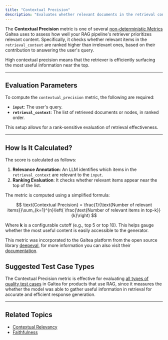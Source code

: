 ```yaml
---
title: "Contextual Precision"
description: "Evaluates whether relevant documents in the retrieval context are ranked higher than irrelevant ones."
---
```


The **Contextual Precision** metric is one of several [non-deterministic Metrics](/concepts/metric) Galtea uses to assess how well your RAG pipeline's retriever prioritizes relevant content. Specifically, it checks whether relevant items in the `retrieval_context` are ranked higher than irrelevant ones, based on their contribution to answering the user's query.

High contextual precision means that the retriever is efficiently surfacing the most useful information near the top.

---

## Evaluation Parameters

To compute the `contextual_precision` metric, the following are required:

- **`input`**: The user's query.
- **`retrieval_context`**: The list of retrieved documents or nodes, in ranked order.

This setup allows for a rank-sensitive evaluation of retrieval effectiveness.

---

## How Is It Calculated?

The score is calculated as follows:

1. **Relevance Annotation**: An LLM identifies which items in the `retrieval_context` are relevant to the `input`.
2. **Ranking Evaluation**: It checks whether relevant items appear near the top of the list.

The metric is computed using a simplified formula:

$$
\text{Contextual Precision} = \frac{1}{\text{Number of relevant items}}\sum_{k=1}^{n}\left( \frac{\text{Number of relevant items in top-k}}{k}\right)
$$

Where **k** is a configurable cutoff (e.g., top 5 or top 10). This helps gauge whether the most useful content is easily accessible to the generator.

<Note>This metric was incorporated to the Galtea platform from the open source library [deepeval](https://deepeval.com/), for more information you can also visit their [documentation](https://deepeval.com/docs/metrics-contextual-precision).</Note>

## Suggested Test Case Types

The Contextual Precision metric is effective for evaluating [all types of quality test cases](/concepts/product/test/quality-evolutions#available-evolution-types) in Galtea for products that use RAG, since it measures the whether the model was able to gather useful information in retrieval for accurate and efficient response generation.

---

## Related Topics

- [Contextual Relevancy](/concepts/metric/contextual-relevancy)
- [Faithfulness](/concepts/metric/faithfulness)